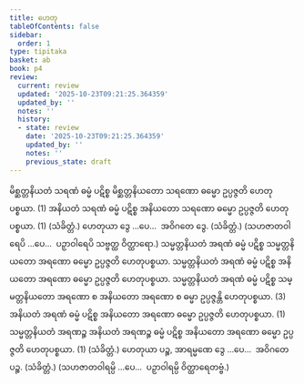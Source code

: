 ```yaml
---
title: ဟေတု
tableOfContents: false
sidebar:
  order: 1
type: tipitaka
basket: ab
book: p4
review:
  current: review
  updated: '2025-10-23T09:21:25.364359'
  updated_by: ''
  notes: ''
  history:
  - state: review
    date: '2025-10-23T09:21:25.364359'
    updated_by: ''
    notes: ''
    previous_state: draft
---
```



<ReviewStatus review={frontmatter.review} showDetails={true} />

<HypothesisAnnotation frontmatter={frontmatter} />

<DynamicBreadcrumb />

<Division number="51" book="p4" e="ch" v="39" p="615">

<Paragraph number="1856" book="p4">
မိစ္ဆတ္တနိယတံ သရဏံ ဓမ္မံ ပဋိစ္စ မိစ္ဆတ္တနိယတော သရဏော ဓမ္မော ဥပ္ပဇ္ဇတိ ဟေတုပစ္စယာ. (1)
</Paragraph>

<Paragraph number="1857" book="p4">
အနိယတံ သရဏံ ဓမ္မံ ပဋိစ္စ အနိယတော သရဏော ဓမ္မော ဥပ္ပဇ္ဇတိ ဟေတုပစ္စယာ. (1) (သံခိတ္တံ.)
</Paragraph>

<Paragraph number="1858" book="p4">
ဟေတုယာ ဒွေ …ပေ…  အဝိဂတေ ဒွေ. (သံခိတ္တံ.)
</Paragraph>

<Paragraph number="1859" book="p4">
(သဟဇာတဝါရေပိ …ပေ…  ပဉှာဝါရေပိ သဗ္ဗတ္ထ ဝိတ္ထာရော.)
</Paragraph>

</Division>
<Division number="52" book="p4" e="ch" v="39" p="615">

<Paragraph number="1860" book="p4">
သမ္မတ္တနိယတံ အရဏံ ဓမ္မံ ပဋိစ္စ သမ္မတ္တနိယတော အရဏော ဓမ္မော ဥပ္ပဇ္ဇတိ ဟေတုပစ္စယာ. သမ္မတ္တနိယတံ အရဏံ ဓမ္မံ ပဋိစ္စ အနိယတော အရဏော ဓမ္မော ဥပ္ပဇ္ဇတိ ဟေတုပစ္စယာ. သမ္မတ္တနိယတံ အရဏံ ဓမ္မံ ပဋိစ္စ သမ္မတ္တနိယတော အရဏော စ အနိယတော အရဏော စ ဓမ္မာ ဥပ္ပဇ္ဇန္တိ ဟေတုပစ္စယာ. (3)
</Paragraph>

<Paragraph number="1861" book="p4">
အနိယတံ အရဏံ ဓမ္မံ ပဋိစ္စ အနိယတော အရဏော ဓမ္မော ဥပ္ပဇ္ဇတိ ဟေတုပစ္စယာ. (1)
</Paragraph>

<Paragraph number="1862" book="p4">
သမ္မတ္တနိယတံ အရဏဉ္စ အနိယတံ အရဏဉ္စ ဓမ္မံ ပဋိစ္စ အနိယတော အရဏော ဓမ္မော ဥပ္ပဇ္ဇတိ ဟေတုပစ္စယာ. (1) (သံခိတ္တံ.)
</Paragraph>

<Paragraph number="1863" book="p4">
ဟေတုယာ ပဉ္စ, အာရမ္မဏေ ဒွေ …ပေ…  အဝိဂတေ ပဉ္စ. (သံခိတ္တံ.) (သဟဇာတဝါရမ္ပိ …ပေ…  ပဉှာဝါရမ္ပိ ဝိတ္ထာရေတဗ္ဗံ.)
</Paragraph>
</Division>